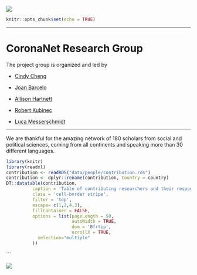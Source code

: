 ![](img/header.png)

```r
knitr::opts_chunk$set(echo = TRUE)
```

***
# CoronaNet Research Group {-}


The project group is organized and led by 


+ [Cindy Cheng](http://cindyyawencheng.com/)

+ [Joan Barcelo](https://sites.google.com/view/joanbarcelo/home?authuser=1)

+ [Allison Hartnett](http://www.allisonhartnett.io/)

+ [Robert Kubinec](http://www.robertkubinec.com/#about)

+ [Luca Messerschmidt ](https://lumesserschmidt.github.io/aboutme/)


***

We are thankful for the amazing network of 180 scholars from social and political sciences, coming from all continents and speaking more than 30 different languages.

```r
library(knitr)
library(readxl)
contribution <- readRDS("data/people/contribution.rds")
contribution <- dplyr::rename(contribution, Country = country)
DT::datatable(contribution,
          caption = 'Table of contributing researchers and their responsible countries',
          class = 'cell-border stripe', 
          filter = 'top',
          escape= c(1,2,4,3),
          fillContainer = FALSE, 
          options = list(pageLength = 50, 
                         autoWidth = TRUE,
                         dom = 'Bfrtip',
                         scrollX = TRUE, 
            selection="multiple"
          ))
```
```

![](img/header.png)
